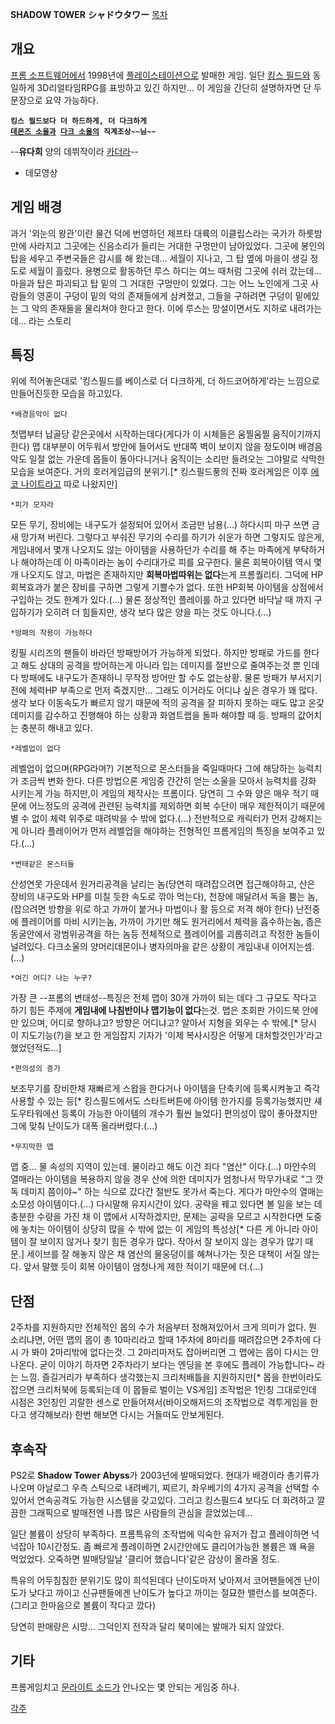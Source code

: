 '''SHADOW TOWER'''
'''シャドウタワー'''
[[목차]]


== 개요 ==
[[프롬 소프트웨어]]에서 1998년에 [[플레이스테이션]]으로 발매한 게임. 일단 [[킹스 필드]]와 동일하게 3D리얼타임RPG를 표방하고 있긴 하지만... 이 게임을 간단히 설명하자면 단 두 문장으로 요약 가능하다.
 '''킹스 필드보다 더 하드하게, 더 다크하게'''
 '''[[데몬즈 소울]]과 [[다크 소울]]의 직계조상~~님~~'''
--'''유다희''' 양의 데뷔작이라 [[카더라]]--


{{{#!html
<iframe width="480" height="360" src="http://www.youtube.com/v/JWm3OnLj4ws" frameborder="0"></iframe>
}}}
* 데모영상


== 게임 배경 ==
과거 '외눈의 왕관'이란 물건 덕에 번영하던 제프타 대륙의 이클립스라는 국가가 하룻밤만에 사라지고 그곳에는 신음소리가 들리는 거대한 구멍만이 남아있었다. 그곳에 봉인의 탑을 세우고 주변국들은 감시를 해 왔는데... 세월이 지나고, 그 탑 옆에 마을이 생길 정도로 세월이 흘렀다. 용병으로 활동하던 루스 하디는 여느 때처럼 그곳에 쉬러 갔는데... 마을과 탑은 파괴되고 탑 밑의 그 거대한 구멍만이 있었다. 그는 어느 노인에게 그곳 사람들의 영혼이 구덩이 밑의 악의 존재들에게 삼켜졌고, 그들을  구하려면 구덩이 밑에있는 그 악의 존재들을 물리쳐야 한다고 한다. 이에 루스는 망설이면서도 지하로 내려가는데... 라는 스토리
== 특징 ==
위에 적어놓은대로 '킹스필드를 베이스로 더 다크하게, 더 하드코어하게'라는 느낌으로 만들어진듯한 모습을 하고있다.


 *배경음악이 없다
첫맵부터 납골당 같은곳에서 시작하는데다(게다가 이 시체들은 움찔움찔 움직이기까지 한다) 맵 대부분이 어두워서 방안에 들어서도 반대쪽 벽이 보이지 않을 정도이며 배경음악도 일절 없는 가운데 몹들이 돌아다니거나 움직이는 소리만 들려오는 그야말로 삭막한 모습을 보여준다. 거의 호러게임급의 분위기.[* 킹스필드풍의 진짜 호러게임은 이후 [[에코 나이트]]라고 따로 나왔지만]


 *피가 모자라
모든 무기, 장비에는 내구도가 설정되어 있어서 조금만 남용(...) 하다시피 마구 쓰면 금새 망가져 버린다. 그렇다고 부숴진 무기의 수리를 하기가 쉬운가 하면 그렇지도 않은게, 게임내에서 몇개 나오지도 않는 아이템을 사용하던가 수리를 해 주는 마족에게 부탁하거나 해야하는데 이 마족이라는 놈이 수리대가로 피를 요구한다. 물론 회복아이템 역시 몇개 나오지도 않고, 마법은 존재하지만 '''회복마법따위는 없다'''는게 프롬퀄리티. 그덕에 HP회복효과가 붙은 장비를 구하면 그렇게 기쁠수가 없다. 또한 HP회복 아이템을 상점에서 구입하는 것도 한계가 있다.(...) 물론 정상적인 플레이를 하고 있다면 바닥날 때 까지 구입하기가 오히려 더 힘들지만, 생각 보다 많은 양을 파는 것도 아니다.(...)


 *방패의 착용이 가능하다
킹필 시리즈의 팬들이 바라던 방패방어가 가능하게 되었다. 하지만 방패로 가드를 한다고 해도 상대의 공격을 방어하는게 아니라 입는 데미지를 절반으로 줄여주는것 뿐 인데다 방패에도 내구도가 존재하니 무작정 방어만 할 수도 없는상황. 물론 방패가 부서지기전에 체력HP 부족으로 먼저 죽겠지만... 그래도 이거라도 어디냐 싶은 경우가 꽤 많다. 생각 보다 이동속도가 빠르지 않기 때문에 적의 공격을 잘 피하지 못하는 때도 많고 온갗 데미지를 감수하고 진행해야 하는 상황과 화염트랩을 돌파 해야할 때 등. 방패의 값어치는 충분히 해내고 있다.


 *레벨업이 없다
레벨업이 없으며(RPG라며?) 기본적으로 몬스터들을 죽일때마다 그에 해당하는 능력치가 조금씩 변화 한다. 다른 방법으론 게임중 간간히 얻는 소울을 모아서 능력치를 강화 시키는게 가능 하지만,이 게임의 제작사는 프롬이다. 당연히 그 수와 양은 매우 적기 때문에 어느정도의 공격에 관련된 능력치를 제외하면 회복 수단이 매우 제한적이기 때문에 별 수 없이 체력 위주로 때려박을 수 밖에 없다.(...)  전반적으로 캐릭터가 먼저 강해지는 게 아니라 플레이어가 먼저 레벨업을 해야하는 전형적인 프롬게임의 특징을 보여주고 있다.(...)


 *변태같은 몬스터들
산성연못 가운데서 원거리공격을 날리는 놈(당연히 때려잡으려면 접근해야하고, 산은 장비의 내구도와 HP를 미칠 듯한 속도로 깎아 먹는다), 천장에 매달려서 독을 뿜는 놈,(잡으려면 방향을 위로 하고 가까이 붙거나 마법이나 활 등으로 저격 해야 한다) 난전중에 플레이어를 마비 시키는놈, 가까이 가기만 해도 원거리에서 체력을 흡수하는놈, 좁은 동굴안에서 광범위공격을 하는 놈등 전체적으로 플레이어를 괴롭히려고 작정한 놈들이 널려있다.
다크소울의 양머리데몬이나 병자의마을 같은 상황이 게임내내 이어지는셈.(...)


 *여긴 어디? 나는 누구?
가장 큰 --프롬의 변태성--특징은 전체 맵이 30개 가까이 되는 데다 그 규모도 작다고 하기 힘든 주제에 '''게임내에 나침반이나 맵기능이 없다'''는것. 맵은 초회판 가이드북 안에만 있으며, 어디로 향하냐고? 방향은 어디냐고? 알아서 지형을 외우는 수 밖에.[* 당시 이 지도기능(?)을 보고 한 게임잡지 기자가 '이제 복사시장은 어떻게 대처할것인가'라고 했었던적도...]


 *편의성의 증가
보조무기를 장비한채 재빠르게 스왑을 한다거나 아이템을 단축키에 등록시켜놓고 즉각 사용할 수 있는 등[* 킹스필드에서도 스타트버튼에 아이템 한가지를 등록가능했지만 섀도우타워에선 등록이 가능한 아이템의 개수가 훨씬 늘었다] 편의성이 많이 좋아졌지만 그에 맞춰 난이도가 대폭 올라버렸다.(...)

 *무지막한 맵
맵 중... 물 속성의 지역이 있는데. 물이라고 해도 이건 죄다 "염산" 이다.(...) 마안수의 열매라는 아이템을 복용하지 않을 경우 산에 의한 데미지가 엄청나서 막무가내로 "그 깟 독 데미지 쯤이야~" 하는 식으로 갔다간 절반도 못가서 죽는다. 게다가 마안수의 열매는 소모성 아이템이다.(...) 다시말해 유지시간이 있다. 공략을 꿰고 있다면 볼 일을 보는 데 충분한 수량을 가진 채 이 맵에서 시작하겠지만, 문제는 공략을 모르고 시작한다면 도중에 놓치는 아이템이 상당히 많을 수 밖에 없는 이 게임의 특성상[* 다른 게 아니라 아이템이 잘 보이지 않거나 찾기 힘든 경우가 많다. 작아서 잘 보이지 않는 경우가 많기 때문.] 세이브를 잘 해놓지 않은 채 염산의 물웅덩이를 혜쳐나가는 짓은 대책이 서질 않는다. 앞서 말했 듯이 회복 아이템이 엄청나게 제한 적이기 때문에 더.(...)
== 단점 ==
2주차를 지원하지만 전체적인 몹의 수가 처음부터 정해져있어서 크게 의미가 없다. 뭔 소리냐면, 어떤 맵의 몹이 총 10마리라고 할때 1주차에 8마리를 때려잡으면 2주차에 다시 가 봐야 2마리밖에 없다는것. 그 2마리마저도 잡아버리면 그 맵에는 몹이 다시는 안나온다. 굳이 이야기 하자면 2주차라기 보다는 엔딩을 본 후에도 플레이 가능합니다~ 라는 느낌.
즐길거리가 부족하다 생각했는지 크리처배틀을 지원하지만[* 몹을 한번이라도 잡으면 크리처북에 등록되는데 이 몹들로 벌이는 VS게임] 조작법은 1인칭 그대로인데 시점은 3인칭인 괴랄한 센스로 만들어져서(바이오해저드의 조작법으로 격투게임을 한다고 생각해보라) 한번 해보면 다시는 거들떠도 안보게된다.


== 후속작 ==
{{{#!html
<iframe width="480" height="360" src="http://www.youtube.com/v/HiJ0w834jzM" frameborder="0"></iframe>
}}}

PS2로 '''Shadow Tower Abyss'''가 2003년에 발매되었다. 현대가 배경이라 총기류가 나오며 아날로그 우측 스틱으로 내려베기, 찌르기, 좌우베기의 4가지 공격을 선택할 수 있어서 연속공격도 가능한 시스템을 갖고있다. 그리고 킹스필드4 보다도 더 화려하고 깔끔한 그래픽으로 발매전엔 나름 많은 사람들의 관심을 끌었었는데...

일단 볼륨이 상당히 부족하다. 프롬특유의 조작법에 익숙한 유저가 잡고 플레이하면 넉넉잡아 10시간정도. 좀 빠르게 플레이하면 2시간안에도 클리어가능한 볼륨은 꽤 욕을 먹었었다. 오죽하면 발매당일날 '클리어 했습니다'같은 감상이 올라올 정도.

특유의 어두침침한 분위기도 많이 희석된데다 난이도마저 낮아져서 코어팬들에겐 난이도가 낮다고 까이고 신규팬들에겐 난이도가 높다고 까이는 절묘한 밸런스를 보여준다. (그리고 한마음으로 볼륨이 작다고 깠다)

당연히 판매량은 시망... 그덕인지 전작과 달리 북미에는 발매가 되지 않았다.



== 기타 ==
프롬게임치고 [[문라이트 소드]]가 안나오는 몇 안되는 게임중 하나.


[[각주]]
